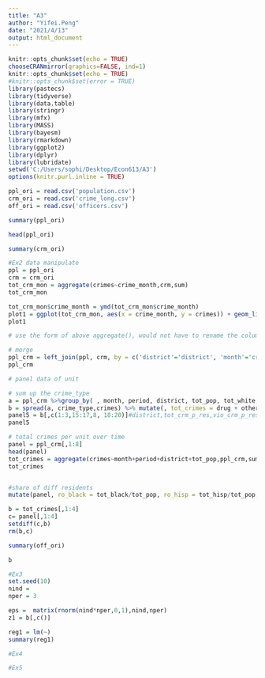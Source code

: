 ---
title: "A3"
author: "Yifei.Peng"
date: "2021/4/13"
output: html_document
---

```{r setup, include=FALSE}
knitr::opts_chunk$set(echo = TRUE)
chooseCRANmirror(graphics=FALSE, ind=1)
knitr::opts_chunk$set(echo = TRUE)
#knitr::opts_chunk$set(error = TRUE)
library(pastecs)
library(tidyverse) 
library(data.table)
library(stringr)
library(mfx)
library(MASS)
library(bayesm)
library(rmarkdown)
library(ggplot2)
library(dplyr)
library(lubridate)
setwd('C:/Users/sophi/Desktop/Econ613/A3')
options(knitr.purl.inline = TRUE)
```
```{r}
ppl_ori = read.csv('population.csv')
crm_ori = read.csv('crime_long.csv')
off_ori = read.csv('officers.csv')
```
```{r}
summary(ppl_ori)
```
```{r}
head(ppl_ori)
```


```{r}
summary(crm_ori)
```

```{r}
#Ex2 data manipulate
ppl = ppl_ori
crm = crm_ori
tot_crm_mon = aggregate(crimes~crime_month,crm,sum)
tot_crm_mon
```


```{r}
tot_crm_mon$crime_month = ymd(tot_crm_mon$crime_month)
plot1 = ggplot(tot_crm_mon, aes(x = crime_month, y = crimes)) + geom_line()+ scale_x_date(date_breaks = '24 months', date_labels = '%m %Y')
plot1
```
```{r include = FALSE}
# use the form of above aggregate(), would not have to rename the column anymore
```

```{r }
# merge
ppl_crm = left_join(ppl, crm, by = c('district'='district', 'month'='crime_month'))
ppl_crm
```

```{r}
# panel data of unit

# sum up the crime_type
a = ppl_crm %>%group_by( , month, period, district, tot_pop, tot_white, tot_black, tot_hisp, p50_inc, crime_type) %>% summarise(,crimes=sum(crimes))
b = spread(a, crime_type,crimes) %>% mutate(, tot_crimes = drug + other + property + violent, tot_crm_p_res = tot_crimes/tot_pop, vio_crm_p_res = violent/tot_pop, pro_crm_p_res = property/tot_pop, ro_black = tot_black/tot_pop, ro_hisp = tot_hisp/tot_pop, ro_white = tot_white/tot_pop)
panel5 = b[,c(1:3,15:17,8, 18:20)]#district,tot_crm_p_res,vio_crm_p_res, pro_crm_p_res, p50_inc,ro_black,ro_hisp, ro_white)
panel5
```
```{r include=FALSE}
# total crimes per unit over time 
panel = ppl_crm[,1:8]
head(panel)
tot_crimes = aggregate(crimes~month+period+district+tot_pop,ppl_crm,sum) %>% rename(, 'tot_crimes' = 'crimes') %>% mutate(,tot_crm_p_res = tot_crimes/tot_pop)
tot_crimes


#share of diff residents
mutate(panel, ro_black = tot_black/tot_pop, ro_hisp = tot_hisp/tot_pop, ro_white = tot_white/tot_pop)

b = tot_crimes[,1:4]
c= panel[,1:4]
setdiff(c,b)
rm(b,c)
```

```{R}
summary(off_ori)
```
```{r}
b
```


```{r}
#Ex3
set.seed(10)
nind = 
nper = 3

eps =  matrix(rnorm(nind*nper,0,1),nind,nper)
z1 = b[,c()]

reg1 = lm(~)
summary(reg1)
```

```{r}
#Ex4

```

```{r}
#Ex5
```

